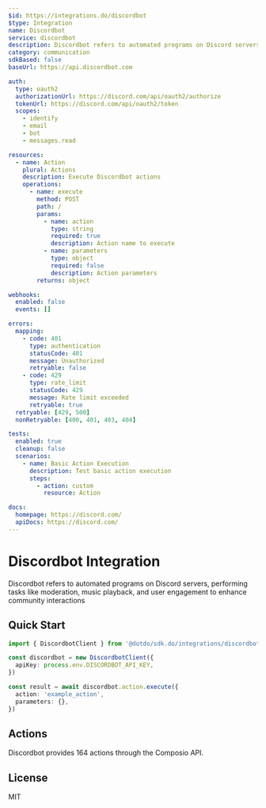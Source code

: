 ```yaml
---
$id: https://integrations.do/discordbot
$type: Integration
name: Discordbot
service: discordbot
description: Discordbot refers to automated programs on Discord servers, performing tasks like moderation, music playback, and user engagement to enhance community interactions
category: communication
sdkBased: false
baseUrl: https://api.discordbot.com

auth:
  type: oauth2
  authorizationUrl: https://discord.com/api/oauth2/authorize
  tokenUrl: https://discord.com/api/oauth2/token
  scopes:
    - identify
    - email
    - bot
    - messages.read

resources:
  - name: Action
    plural: Actions
    description: Execute Discordbot actions
    operations:
      - name: execute
        method: POST
        path: /
        params:
          - name: action
            type: string
            required: true
            description: Action name to execute
          - name: parameters
            type: object
            required: false
            description: Action parameters
        returns: object

webhooks:
  enabled: false
  events: []

errors:
  mapping:
    - code: 401
      type: authentication
      statusCode: 401
      message: Unauthorized
      retryable: false
    - code: 429
      type: rate_limit
      statusCode: 429
      message: Rate limit exceeded
      retryable: true
  retryable: [429, 500]
  nonRetryable: [400, 401, 403, 404]

tests:
  enabled: true
  cleanup: false
  scenarios:
    - name: Basic Action Execution
      description: Test basic action execution
      steps:
        - action: custom
          resource: Action

docs:
  homepage: https://discord.com/
  apiDocs: https://discord.com/
---
```


# Discordbot Integration

Discordbot refers to automated programs on Discord servers, performing tasks like moderation, music playback, and user engagement to enhance community interactions

## Quick Start

```typescript
import { DiscordbotClient } from '@dotdo/sdk.do/integrations/discordbot'

const discordbot = new DiscordbotClient({
  apiKey: process.env.DISCORDBOT_API_KEY,
})

const result = await discordbot.action.execute({
  action: 'example_action',
  parameters: {},
})
```

## Actions

Discordbot provides 164 actions through the Composio API.

## License

MIT
